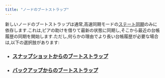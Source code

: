 ```yaml
---
title: "ノードのブートストラップ"
---
```






新しいノードのブートストラップは通常,高速同期モードの[ステート同期](/ja/network/nodes/configure/state-sync)のみに依存します.これは,ピアの助けを借りて最新の状態に同期し,そこから最近の台帳履歴の同期を開始します.ただし,何らかの理由でより長い台帳履歴が必要な場合は,以下の選択肢があります:

- ### [スナップショットからのブートストラップ](/ja/network/nodes/bootstrap-fullnode/bootstrap-fullnode)
- ### [バックアップからのブートストラップ](/ja/network/nodes/bootstrap-fullnode/aptos-db-restore)
